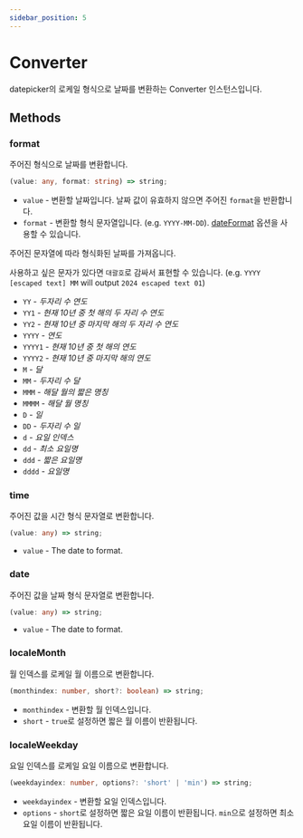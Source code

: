 ```yaml
---
sidebar_position: 5
---
```




# Converter

datepicker의 로케일 형식으로 날짜를 변환하는 Converter 인스턴스입니다.

## Methods

### format

주어진 형식으로 날짜를 변환합니다.

```typescript
(value: any, format: string) => string;
```

- `value` - 변환할 날짜입니다. 날짜 값이 유효하지 않으면 주어진 `format`을 반환합니다.
- `format` - 변환할 형식 문자열입니다. (e.g. `YYYY-MM-DD`). [dateFormat](../options/setup-options.mdx#dateFormat) 옵션을 사용할 수 있습니다.

주어진 문자열에 따라 형식화된 날짜를 가져옵니다.

사용하고 싶은 문자가 있다면 `대괄호`로 감싸서 표현할 수 있습니다.
(e.g. `YYYY [escaped text] MM` will output `2024 escaped text 01`)

- `YY` - _두자리 수 연도_
- `YY1` - _현재 10년 중 첫 해의 두 자리 수 연도_
- `YY2` - _현재 10년 중 마지막 해의 두 자리 수 연도_
- `YYYY` - _연도_
- `YYYY1` - _현재 10년 중 첫 해의 연도_
- `YYYY2` - _현재 10년 중 마지막 해의 연도_
- `M` - _달_
- `MM` - _두자리 수 달_
- `MMM` - _해달 월의 짧은 명칭_
- `MMMM` - _해달 월 명칭_
- `D` - _일_
- `DD` - _두자리 수 일_
- `d` - _요일 인덱스_
- `dd` - _최소 요일명_
- `ddd` - _짧은 요일명_
- `dddd` - _요일명_

### time

주어진 값을 시간 형식 문자열로 변환합니다.

```typescript
(value: any) => string;
```

- `value` - The date to format.

### date

주어진 값을 날짜 형식 문자열로 변환합니다.

```typescript
(value: any) => string;
```

- `value` - The date to format.

### localeMonth

월 인덱스를 로케일 월 이름으로 변환합니다.

```typescript
(monthindex: number, short?: boolean) => string;
```

- `monthindex` - 변환할 월 인덱스입니다.
- `short` - `true`로 설정하면 짧은 월 이름이 반환됩니다.

### localeWeekday

요일 인덱스를 로케일 요일 이름으로 변환합니다.

```typescript
(weekdayindex: number, options?: 'short' | 'min') => string;
```

- `weekdayindex` - 변환할 요일 인덱스입니다.
- `options` - `short`로 설정하면 짧은 요일 이름이 반환됩니다. `min`으로 설정하면 최소 요일 이름이 반환됩니다.
